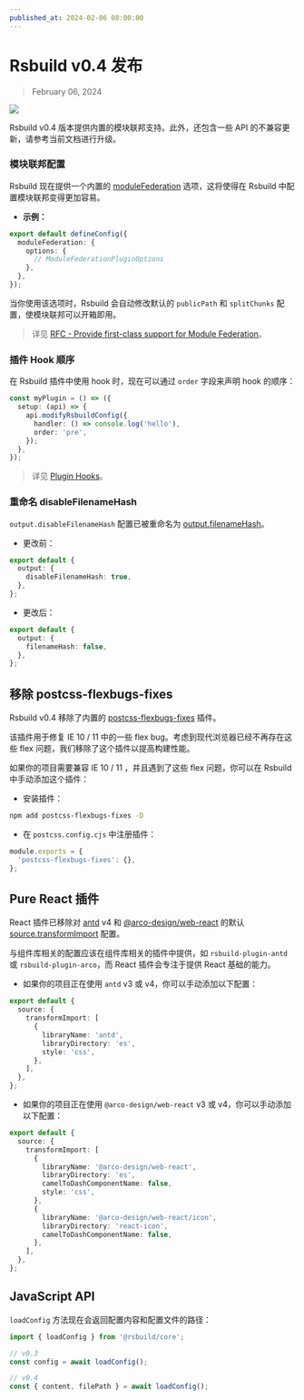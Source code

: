 ```yaml
---
published_at: 2024-02-06 08:00:00
---
```


# Rsbuild v0.4 发布

> February 06, 2024

![](https://lf3-static.bytednsdoc.com/obj/eden-cn/rjhwzy/ljhwZthlaukjlkulzlp/rsbuild/Rsbuild-v0-4.png)

Rsbuild v0.4 版本提供内置的模块联邦支持。此外，还包含一些 API 的不兼容更新，请参考当前文档进行升级。

### 模块联邦配置

Rsbuild 现在提供一个内置的 [moduleFederation](/config/module-federation/options) 选项，这将使得在 Rsbuild 中配置模块联邦变得更加容易。

- **示例：**

```ts title="rsbuild.config.ts"
export default defineConfig({
  moduleFederation: {
    options: {
      // ModuleFederationPluginOptions
    },
  },
});
```

当你使用该选项时，Rsbuild 会自动修改默认的 `publicPath` 和 `splitChunks` 配置，使模块联邦可以开箱即用。

> 详见 [RFC - Provide first-class support for Module Federation](https://github.com/web-infra-dev/rsbuild/discussions/1461)。

### 插件 Hook 顺序

在 Rsbuild 插件中使用 hook 时，现在可以通过 `order` 字段来声明 hook 的顺序：

```ts
const myPlugin = () => ({
  setup: (api) => {
    api.modifyRsbuildConfig({
      handler: () => console.log('hello'),
      order: 'pre',
    });
  },
});
```

> 详见 [Plugin Hooks](/plugins/dev/hooks)。

### 重命名 disableFilenameHash

`output.disableFilenameHash` 配置已被重命名为 [output.filenameHash](/config/output/filename-hash)。

- 更改前：

```ts
export default {
  output: {
    disableFilenameHash: true,
  },
};
```

- 更改后：

```ts
export default {
  output: {
    filenameHash: false,
  },
};
```

## 移除 postcss-flexbugs-fixes

Rsbuild v0.4 移除了内置的 [postcss-flexbugs-fixes](https://github.com/luisrudge/postcss-flexbugs-fixes) 插件。

该插件用于修复 IE 10 / 11 中的一些 flex bug。考虑到现代浏览器已经不再存在这些 flex 问题，我们移除了这个插件以提高构建性能。

如果你的项目需要兼容 IE 10 / 11 ，并且遇到了这些 flex 问题，你可以在 Rsbuild 中手动添加这个插件：

- 安装插件：

```bash
npm add postcss-flexbugs-fixes -D
```

- 在 `postcss.config.cjs` 中注册插件：

```js
module.exports = {
  'postcss-flexbugs-fixes': {},
};
```

## Pure React 插件

React 插件已移除对 [antd](https://www.npmjs.com/package/antd) v4 和 [@arco-design/web-react](https://www.npmjs.com/package/@arco-design/web-react) 的默认 [source.transformImport](/config/source/transform-import) 配置。

与组件库相关的配置应该在组件库相关的插件中提供，如 `rsbuild-plugin-antd` 或 `rsbuild-plugin-arco`，而 React 插件会专注于提供 React 基础的能力。

- 如果你的项目正在使用 `antd` v3 或 v4，你可以手动添加以下配置：

```ts title="rsbuild.config.ts"
export default {
  source: {
    transformImport: [
      {
        libraryName: 'antd',
        libraryDirectory: 'es',
        style: 'css',
      },
    ],
  },
};
```

- 如果你的项目正在使用 `@arco-design/web-react` v3 或 v4，你可以手动添加以下配置：

```ts title="rsbuild.config.ts"
export default {
  source: {
    transformImport: [
      {
        libraryName: '@arco-design/web-react',
        libraryDirectory: 'es',
        camelToDashComponentName: false,
        style: 'css',
      },
      {
        libraryName: '@arco-design/web-react/icon',
        libraryDirectory: 'react-icon',
        camelToDashComponentName: false,
      },
    ],
  },
};
```

## JavaScript API

`loadConfig` 方法现在会返回配置内容和配置文件的路径：

```js
import { loadConfig } from '@rsbuild/core';

// v0.3
const config = await loadConfig();

// v0.4
const { content, filePath } = await loadConfig();
```
